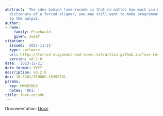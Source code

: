 ```yaml
---
abstract: 'The idea behind fave-recode is that no matter how much you may adjust the
  dictionary of a forced-aligner, you may still want to make programmatic changes
  to the output.'
author:
- name:
    family: Fruehwald
    given: Josef
citation:
  issued: '2023-11-21'
  type: software
  url: https://forced-alignment-and-vowel-extraction.github.io/fave-recode/
  version: v0.2.0
date: '2023-11-21'
date-format: YYYY
description: v0.2.0
doi: 10.5281/ZENODO.10392791
params:
  key: MW4ESNC8
  notes: 'DOI: '
title: fave-recode
---
```


Documentation: [Docs](https://forced-alignment-and-vowel-extraction.github.io/fave-recode/)